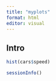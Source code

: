 ```yaml
---
title: "myplots"
format: html
editor: visual
---
```


## Intro

```r
hist(cars$speed)
```

```r
sessionInfo()
```

